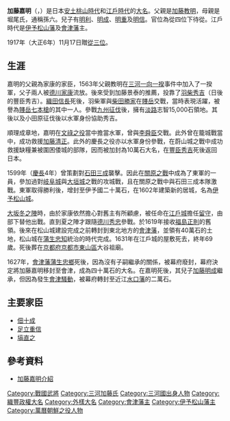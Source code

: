 {{Infobox officeholder
| name               = 加藤嘉明
| image              = Katō Yoshiaki.jpg
| caption            = 

| office            = [[會津藩|會津藩]]藩主
| term_start        = 1627年
| term_end          = 1631年
| predecessor       = [[蒲生忠鄉|蒲生忠鄉]]
| successor         = [[加藤明成|加藤明成]]

| office1            = [[伊予松山藩|伊予松山藩]]藩主
| term_start1        = 1600年
| term_end1          = 1627年
| predecessor1       = {{small|新設}}
| successor1         = {{link-ja|蒲生忠知|蒲生忠知}}

| birth_name         = 	
| birth_date         = 1563年<br>（[[永祿|永祿]]6年）
| birth_place        = 
| death_date         = {{death date and age|1631|10|7|1563}}<br>（[[寬永|寬永]]8年[[九月十二|9月12日]]）
| death_place        = 
| module             = {{日本武士|child=yes
| 時代 = [[安土桃山時代|安土桃山時代]] - [[江戶時代|江戶時代]]前期
| 改名 = 茂勝（初名）、嘉明
| 別名 = 孫六、左馬助（通称）
| 諡号 = 
| 神号 = 
| 戒名 = 松苑院殿拾遺釋道誉大禅定門→三明院道譽宣興
| 霊名 = 
| 墓所 = [[京都府|京都府]][[京都市|京都市]][[東山区|東山区]]大谷祖廟
| 官位 = [[從五位|從五位下]][[馬寮|左馬助]]、[[從四位|從四位下]]、[[侍從|侍從]]、[[贈位|贈]][[從三位|從三位]]
| 幕府 = [[江戶幕府|江戶幕府]]
| 主君 = [[羽柴秀勝|羽柴秀勝]]→[[豐臣秀吉|豐臣秀吉]]→[[豐臣秀賴|秀賴]]→[[德川家康|德川家康]]→[[德川秀忠|秀忠]]→[[徳川家光|家光]]
| 藩   = [[伊予国|伊予]][[伊予松山藩|松山藩]]主、[[陸奧國|陸奥]][[会津藩|会津藩]]主
| 氏族 = [[加藤氏|加藤氏]]（岸氏）
| 父 = [[加藤教明|加藤教明]]
| 母 = 堀部氏
| 姐 = [[石川隆次|石川隆次]]室
| 妹 = 川口兵右衛門室、[[稻田示植|稻田示植]]室
| 弟 = [[加藤忠明|忠明]]、[[加藤嘉政|嘉政]]
| 正室 = '''[[堀部市右衛門|堀部市右衛門]]之女'''
| 女   = 星覺院、[[池田長政_(片桐池田家)|池田長政]]正室、[[南部重直|南部重直]]正室
| 子 = '''[[加藤明成|明成]]'''、[[加藤明信|明信]]、[[加藤明利|明利]]
 }}
}}
'''加藤嘉明'''（{{jpn|j=加藤 嘉明|kana=かとう よしあき|rm=Katō Yoshiaki}}，{{bd|1563年||1631年|10月7日|catIdx=Katou, Yoshiaki}}）是日本[[安土桃山時代|安土桃山時代]]和[[江戶時代|江戶時代]]的[[大名_(稱謂)|大名]]。父親是[[加藤教明|加藤教明]]，母親是堀尾氏，通稱孫六。兒子有[[加藤明利|明利]]、[[加藤明成|明成]]、[[加藤明重|明重]]及[[加藤明信|明信]]。官位為從四位下待從。江戶時代是[[伊予松山藩|伊予松山藩]]及[[會津藩|會津藩]]主。

1917年（大正6年）11月17日贈[[從三位|從三位]]。

== 生涯 ==
嘉明的父親為家康的家臣，1563年父親教明在[[三河一向一揆|三河一向一揆]]事件中加入了一揆軍，父子兩人被[[德川家康|德川家康]]流放。後來受到加藤景泰的推薦，投靠了[[羽柴秀吉|羽柴秀吉]]（日後的豐臣秀吉）。[[織田信長|織田信長]]死後，羽柴軍與[[柴田勝家|柴田勝家]]在[[賤岳之戰|賤岳]]交戰，當時表現活躍，被譽為[[賤岳七本槍|賤岳七本槍]]的其中一人。參戰[[九州征伐|九州征伐]]後，擁有[[淡路國|淡路]]志智15,000石領地。其後以及小田原征伐後以水軍身份協助秀吉。

順理成章地，嘉明在[[壬辰衛國戰爭|文祿之役]]當中擔當水軍，曾與[[李舜臣|李舜臣]]交戰。此外曾在籠城戰當中，成功救援[[加藤清正|加藤清正]]。此外的慶長之役亦以水軍身份參戰，在蔚山城之戰中成功救援缺糧兼被圍困倭城的部隊，因而被加封為10萬石大名，在[[豐臣秀吉|豐臣秀吉]]死後返回日本。

1599年（[[慶長|慶長]]4年）曾策劃對[[石田三成|石田三成]]襲擊。因此在[[關原之戰|關原之戰]]中成為了東軍的一員，參加過對[[岐阜城|岐阜城]]與[[大垣城|大垣城]]之戰的攻城戰，且在關原之戰中與石田三成本隊激戰。東軍取得勝利後，增封至伊予國二十萬石，在1602年建築新的居城，名為[[伊予松山城|伊予松山城]]。

[[大坂冬之陣|大坂冬之陣]]時，由於家康依然擔心對舊主有所顧慮，被任命在[[江戶城|江戶城]]擔任[[留守|留守]]，由部下替他出戰。直到夏之陣才跟隨[[德川秀忠|德川秀忠]]參戰。於1619年接收[[福島正則|福島正則]]的舊領。後來在松山城建設完成之前轉封到東北地方的[[會津藩|會津藩]]，並領有40萬石的土地，松山城在[[蒲生忠知|蒲生忠知]]統治的時代完成。1631年在江戶城的屋敷死去，終年69歲。死後葬在[[京都府|京都府]][[京都市|京都市]][[東山區_(日本)|東山區]]大谷祖廟。

1627年，[[會津藩|會津藩]][[蒲生忠鄉|蒲生忠鄉]]死後，因為沒有子嗣繼承的關係，被幕府廢封，幕府決定將加藤嘉明移封至會津，成為四十萬石的大名。在嘉明死後，其兒子[[加藤明成|加藤明成]]繼承，但因為發生[[會津騷動|會津騷動]]，被幕府轉封至近江[[水口藩|水口藩]]的二萬石。

== 主要家臣 ==
*[[佃十成|佃十成]]
*[[足立重信|足立重信]]
*[[塙直之|塙直之]]

== 參考資料 ==
*[https://web.archive.org/web/20080126073547/http://tikugo.cool.ne.jp/osaka/busho/kato/b-kato-yosi.html 加藤嘉明介紹]

{{伊予松山藩主|[[加藤氏|加藤家]]||1600年 - 1627年}}
{{會津藩主|加藤氏|初代|1627年 - 1631年}}

{{Authority control}}
{{DEFAULTSORT:Katou, Yoshiaki}}

[[Category:戰國武將|Category:戰國武將]]
[[Category:三河加藤氏|Category:三河加藤氏]]
[[Category:三河國出身人物|Category:三河國出身人物]]
[[Category:織豐政權大名|Category:織豐政權大名]]
[[Category:外樣大名|Category:外樣大名]]
[[Category:會津藩主|Category:會津藩主]]
[[Category:伊予松山藩主|Category:伊予松山藩主]]
[[Category:萬曆朝鮮之役人物|Category:萬曆朝鮮之役人物]]